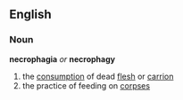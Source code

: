 == English ==
=== Noun ===
'''necrophagia''' ''or'' '''necrophagy'''
# the [[consumption]] of dead [[flesh]] or [[carrion]]
# the practice of feeding on [[corpse]]s